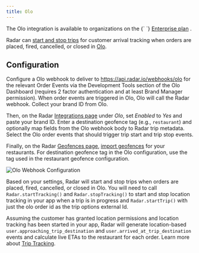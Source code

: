 ```yaml
---
title: Olo
---
```


<Alert alertType="info">
  The Olo integration is available to organizations on the {` `} 
  <a href="https://radar.com/pricing" target="_blank">Enterprise plan</a>
  .
</Alert>

Radar can [start and stop trips](/trip-tracking) for customer arrival tracking when orders are placed, fired, cancelled, or closed in [Olo](https://www.olo.com).

## Configuration

Configure a Olo webhook to deliver to https://api.radar.io/webhooks/olo for the relevant Order Events via the Development Tools section of the Olo Dashboard (requires 2 factor authentication and at least Brand Manager permission). When order events are triggered in Olo, Olo will call the Radar webhook. Collect your brand ID from Olo.

Then, on the Radar [Integrations page](https://radar.com/dashboard/integrations) under *Olo*, set *Enabled* to *Yes* and paste your brand ID. Enter a destination geofence tag (e.g., `restaurant`) and optionally map fields from the Olo webhook body to Radar trip metadata. Select the Olo order events that should trigger trip start and trip stop events.

Finally, on the Radar [Geofences page](https://radar.com/dashboard/geofences), [import geofences](/geofences) for your restaurants. For destination geofence tag in the Olo configuration, use the tag used in the restaurant geofence configuration.

![Olo Webhook Configuration](/img/integrations/olo_webhook_configuration.png)

Based on your settings, Radar will start and stop trips when orders are placed, fired, cancelled, or closed in Olo. You will need to call `Radar.startTracking()` and `Radar.stopTracking()` to start and stop location tracking in your app when a trip is in progress and `Radar.startTrip()` with just the olo order id as the trip options external Id.

Assuming the customer has granted location permissions and location tracking has been started in your app, Radar will generate location-based `user.approaching_trip_destination` and `user.arrived_at_trip_destination` events and calculate live ETAs to the restaurant for each order. Learn more about [Trip Tracking](/trip-tracking).
